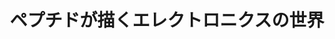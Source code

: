 ﻿---
title: "ペプチドが描くエレクトロニクスの世界"
category: "物質理工学院"
vol: "85"
interviewee: "早水 裕平"
url: ""
tags: []
pdf: "85-3-hayamizu.pdf"
career: ""
preface: "早水研究室では、ペプチドをグラフェンなどのナノ材料の上に自己組織化させ、エレクトロニクスに応用する研究を行なっている。本稿では、はじめにペプチドのグラフェン上での自己組織化について説明し、次にペプチドをエレクトロニクスに応用する方法とそのメリットについて紹介する。また、先生が生体分子とエレクトロニクスという異なった分野を横断した研究を行なっている経緯についても紹介する。"
---
